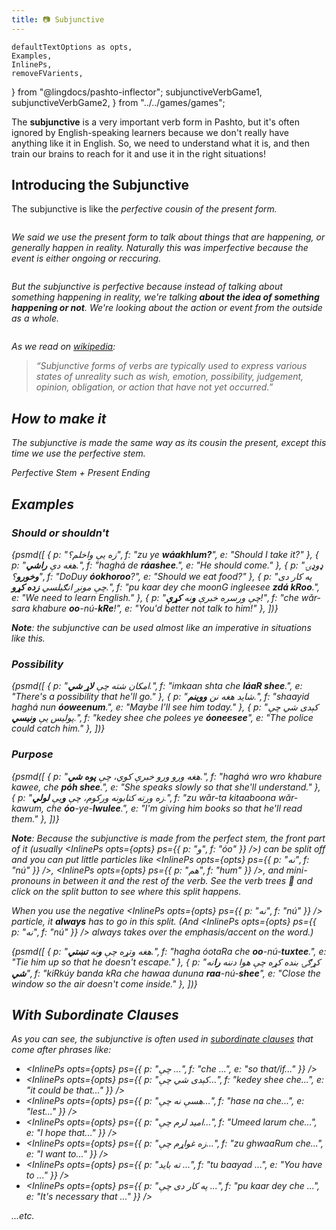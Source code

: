 ```yaml
---
title: 📷 Subjunctive
---
```


    defaultTextOptions as opts,
    Examples,
    InlinePs,
    removeFVarients,
} from "@lingdocs/pashto-inflector";
    subjunctiveVerbGame1,
    subjunctiveVerbGame2,
} from "../../games/games";

The **subjunctive** is a very important verb form in Pashto, but it's often ignored by English-speaking learners because we don't really have anything like it in English. So, we need to understand what it is, and then train our brains to reach for it and use it in the right situations!

## Introducing the Subjunctive

The subjunctive is like the <i className="fas fa-camera" /> perfective cousin of the <Link to="/verbs/present-verbs">present</Link> form.

<div className="text-center">
    <img src={cousins} alt="" className="img-fluid" />
</div>

We said we use the <Link to="/verbs/present-verbs">present</Link> form to talk about things that are happening, or generally happen in reality. Naturally this was <i className="fas fa-video" /> imperfective because the event is either ongoing or reccuring.

<div className="text-center">
    <img src={presentInReality} alt="" className="img-fluid" />
</div>

But the subjunctive is <i className="fas fa-camera" /> perfective because instead of talking about something happening in reality, we're talking **about the idea of something happening or not**. We're looking about the action or event *from the outside as a whole*.

<div className="text-center">
    <img src={subjunctiveAboveReality} alt="" className="img-fluid" />
</div>

As we read on [wikipedia](https://en.wikipedia.org/wiki/Subjunctive_mood):

> “Subjunctive forms of verbs are typically used to express various states of unreality such as wish, emotion, possibility, judgement, opinion, obligation, or action that have not yet occurred.”

## How to make it

The subjunctive is made the same way as its cousin the <Link to="/verbs/present-verbs">present</Link>, except this time we use the *perfective* stem.

<Formula>
    Perfective Stem + <Link to="/verbs/verb-endings/">Present Ending</Link>
</Formula>

<BasicVerbShowCase opts={opts} tense="subjunctiveVerb" />

## Examples

### Should or shouldn't

<Examples opts={opts}>{psmd([
    { p: "زه یې واخلم؟", f: "zu ye **wáakhlum?**", e: "Should I take it?" },
    { p: "هغه دې **راشي**.", f: "haghá de **ráashee**.", e: "He should come." },
    { p: "ډوډۍ **وخورو**؟", f: "DoDuy **óokhoroo**?", e: "Should we eat food?" },
    { p: "په کار دی چې مونږ انګیلسي **زده کړو**.", f: "pu kaar dey che moonG ingleesee **zdá kRoo**.", e: "We need to learn English." },
    { p: "چې ورسره خبرې **و**نه **کړې**!", f: "che wăr-sara khabure **oo**-nú-**kRe**!", e: "You'd better not talk to him!" },
])}</Examples>

**Note**: the subjunctive can be used almost like an imperative in situations like this.

### Possibility

<Examples opts={opts}>{psmd([
    { p: "امکان شته چې **لاړ شي**.", f: "imkaan shta che **láaR shee**.", e: "There's a possibility that he'll go." },
    { p: "شاید هغه نن **ووینم**.", f: "shaayid haghá nun **óoweenum**.", e: "Maybe I'll see him today." },
    { p: "کېدی شي چې پولیس یې **ونیسي**.", f: "kedey shee che polees ye **óoneesee**", e: "The police could catch him." },
])}</Examples>

### Purpose

<Examples opts={opts}>{psmd([
    { p: "هغه ورو ورو خبرې کوي، چې **پوه شي**.", f: "haghá wro wro khabure kawee, che **póh shee**.", e: "She speaks slowly so that she'll understand." },
    { p: "زه ورته کتابونه ورکوم، چې **و**یې **لولي**.", f: "zu wăr-ta kitaaboona wăr-kawum, che **óo**-ye-**lwulee**.", e: "I'm giving him books so that he'll read them." },
])}</Examples>

**Note**: Because the subjunctive is made from the perfect stem, the front part of it (usually <InlinePs opts={opts} ps={{ p: "و", f: "óo" }} />) can be split off and you can put little particles like <InlinePs opts={opts} ps={{ p: "نه", f: "nú" }} />, <InlinePs opts={opts} ps={{ p: "هم", f: "hum" }} />, and <Link to="/pronouns/pronouns-mini/">mini-pronouns</Link> in between it and the rest of the verb. See the <Link to="/verbs/roots-and-stems/">verb trees</Link> 🌳 and click on the split button to see where this split happens.

When you use the negative <InlinePs opts={opts} ps={{ p: "نه", f: "nú" }} /> particle, it <strong>always</strong> has to go in this split. (And <InlinePs opts={opts} ps={{ p: "نه", f: "nú" }} /> always takes over the emphasis/accent on the word.)

<Examples opts={opts}>{psmd([
    { p: "هغه وتړه چې **و**نه **تښتي**.", f: "hagha óotaRa che **oo**-nú-**tuxtee**.", e: "Tie him up so that he doesn't escape." },
    { p: "کړګۍ بنده کړه چې هوا دننه **را**نه **شي**", f: "kiRkúy banda kRa che hawaa dununa **raa**-nú-**shee**", e: "Close the window so the air doesn't come inside." },
])}</Examples>

## With Subordinate Clauses

As you can see, the subjunctive is often used in [subordinate clauses](https://en.wikipedia.org/wiki/Dependent_clause) that come after phrases like: 

- <InlinePs opts={opts} ps={{ p: "چې ...", f: "che ...", e: "so that/if..." }} />
- <InlinePs opts={opts} ps={{ p: "کېدی شي چې...", f: "kedey shee che...", e: "it could be that..." }} />
- <InlinePs opts={opts} ps={{ p: "هسې نه چې...", f: "hase na che...", e: "lest..." }} />
- <InlinePs opts={opts} ps={{ p: "امید لرم چې...", f: "Umeed larum che...", e: "I hope that..." }} />
- <InlinePs opts={opts} ps={{ p: "زه غواړم چې...", f: "zu ghwaaRum che...", e: "I want to..." }} />
- <InlinePs opts={opts} ps={{ p: "ته باید ...", f: "tu baayad ...", e: "You have to ..." }} />
- <InlinePs opts={opts} ps={{ p: "په کار دی چې ...", f: "pu kaar dey che ...", e: "It's necessary that ..." }} />

...etc.

<GameDisplay record={subjunctiveVerbGame1} />

<GameDisplay record={subjunctiveVerbGame2} />
